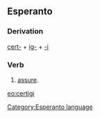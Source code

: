 ==Esperanto==
===Derivation===
[[certa|cert-]] + [[ig-]] + [[-i]]
===Verb===
# [[assure]].

[[eo:certigi]]
[[Category:Esperanto language]]
{{Universala Vortaro}}